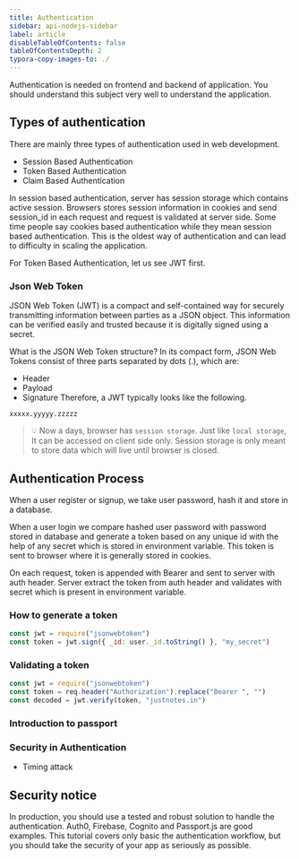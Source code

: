 ```yaml
---
title: Authentication
sidebar: api-nodejs-sidebar
label: article
disableTableOfContents: false
tableOfContentsDepth: 2
typora-copy-images-to: ./
---
```


Authentication is needed on frontend and backend of application. You should understand this subject very well to understand the application.

## Types of authentication

There are mainly three types of authentication used in web development.

- Session Based Authentication
- Token Based Authentication
- Claim Based Authentication

In session based authentication, server has session storage which contains active session. Browsers stores session information in cookies and send session_id in each request and request is validated at server side. Some time people say cookies based authentication while they mean session based authentication. This is the oldest way of authentication and can lead to difficulty in scaling the application.

For Token Based Authentication, let us see JWT first.

### Json Web Token

JSON Web Token (JWT) is a compact and self-contained way for securely transmitting information between parties as a JSON object. This information can be verified easily and trusted because it is digitally signed using a secret.

What is the JSON Web Token structure?
In its compact form, JSON Web Tokens consist of three parts separated by dots (.), which are:

- Header
- Payload
- Signature
  Therefore, a JWT typically looks like the following.

`xxxxx.yyyyy.zzzzz`

> 💡 Now a days, browser has `session storage`. Just like `local storage`, It can be accessed on client side only. Session storage is only meant to store data which will live until browser is closed.

## Authentication Process

When a user register or signup, we take user password, hash it and store in a database.

When a user login we compare hashed user password with password stored in database and generate a token based on any unique id with the help of any secret which is stored in environment variable. This token is sent to browser where it is generally stored in cookies.

On each request, token is appended with Bearer and sent to server with auth header. Server extract the token from auth header and validates with secret which is present in environment variable.

### How to generate a token

```js
const jwt = require("jsonwebtoken")
const token = jwt.sign({ _id: user._id.toString() }, "my_secret")
```

### Validating a token

```js
const jwt = require("jsonwebtoken")
const token = req.header("Authorization").replace("Bearer ", "")
const decoded = jwt.verify(token, "justnotes.in")
```

### Introduction to passport

### Security in Authentication

- Timing attack

## Security notice

In production, you should use a tested and robust solution to handle the authentication. Auth0, Firebase, Cognito and Passport.js are good examples. This tutorial covers only basic the authentication workflow, but you should take the security of your app as seriously as possible.
